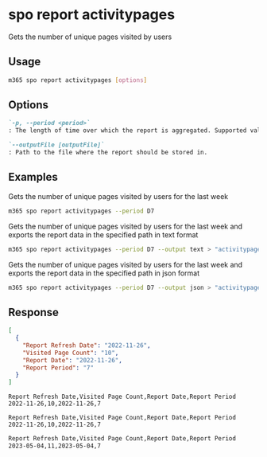 
# spo report activitypages

Gets the number of unique pages visited by users

## Usage

```sh
m365 spo report activitypages [options]
```

## Options

```md definition-list
`-p, --period <period>`
: The length of time over which the report is aggregated. Supported values `D7`, `D30`, `D90`, `D180`.

`--outputFile [outputFile]`
: Path to the file where the report should be stored in.
```

<Global />

## Examples

Gets the number of unique pages visited by users for the last week

```sh
m365 spo report activitypages --period D7
```

Gets the number of unique pages visited by users for the last week and exports the report data in the specified path in text format

```sh
m365 spo report activitypages --period D7 --output text > "activitypages.txt"
```

Gets the number of unique pages visited by users for the last week and exports the report data in the specified path in json format

```sh
m365 spo report activitypages --period D7 --output json > "activitypages.json"
```

## Response

<Tabs>
  <TabItem value="JSON">

  ```json
  [
    {
      "Report Refresh Date": "2022-11-26",
      "Visited Page Count": "10",
      "Report Date": "2022-11-26",
      "Report Period": "7"
    }
  ]
  ```

  </TabItem>
  <TabItem value="Text">

  ```text
  Report Refresh Date,Visited Page Count,Report Date,Report Period
  2022-11-26,10,2022-11-26,7
  ```

  </TabItem>
  <TabItem value="CSV">

  ```csv
  Report Refresh Date,Visited Page Count,Report Date,Report Period
  2022-11-26,10,2022-11-26,7
  ```

  </TabItem>
  <TabItem value="Markdown">

  ```md
  Report Refresh Date,Visited Page Count,Report Date,Report Period
  2023-05-04,11,2023-05-04,7
  ```

  </TabItem>
</Tabs>

